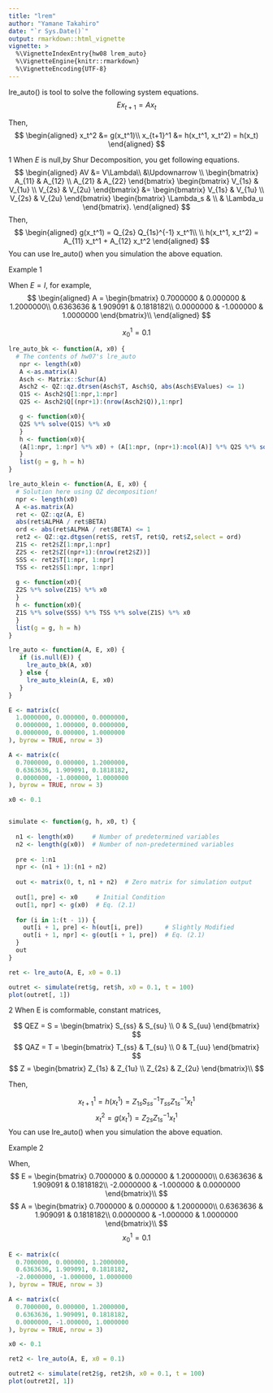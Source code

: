 ```yaml
---
title: "lrem"
author: "Yamane Takahiro"
date: "`r Sys.Date()`"
output: rmarkdown::html_vignette
vignette: >
  %\VignetteIndexEntry{hw08 lrem_auto}
  %\VignetteEngine{knitr::rmarkdown}
  %\VignetteEncoding{UTF-8}
---
```


lre_auto() is tool to solve the following system equations.
$$
Ex_{t+1} = Ax_t
$$

Then,
$$
\begin{aligned}
x_t^2 &= g(x_t^1)\\
x_{t+1}^1 &= h(x_t^1, x_t^2) = h(x_t)
\end{aligned}
$$

1 When $E$ is null,by Shur Decomposition, you get following equations.
$$
\begin{aligned}
AV &= V\Lambda\\
&\Updownarrow \\
\begin{bmatrix}
  A_{11} & A_{12} \\
  A_{21} & A_{22}
\end{bmatrix}
\begin{bmatrix}
  V_{1s} & V_{1u} \\
  V_{2s} & V_{2u}
\end{bmatrix}
&=
\begin{bmatrix}
  V_{1s} & V_{1u} \\
  V_{2s} & V_{2u}
\end{bmatrix}
\begin{bmatrix}
  \Lambda_s & \\
  & \Lambda_u
\end{bmatrix}.
\end{aligned}
$$
Then, 
$$
\begin{aligned}
g(x_t^1) =  Q_{2s} Q_{1s}^{-1} x_t^1\\
\\
h(x_t^1, x_t^2) = A_{11} x_t^1 + A_{12} x_t^2
\end{aligned}
$$
You can use lre_auto() when you simulation the above equation.

Example 1

When $E = I$, for example,
$$
\begin{aligned}
A = \begin{bmatrix}
0.7000000 & 0.000000 & 1.2000000\\
0.6363636 & 1.909091 & 0.1818182\\
  0.0000000 & -1.000000 & 1.0000000
\end{bmatrix}\\
\end{aligned}
$$

$$
x_0^1 = 0.1
$$

```r
lre_auto_bk <- function(A, x0) {
  # The contents of hw07's lre_auto
   npr <- length(x0)
   A <-as.matrix(A)
   Asch <- Matrix::Schur(A)
   Asch2 <- QZ::qz.dtrsen(Asch$T, Asch$Q, abs(Asch$EValues) <= 1)
   Q1S <- Asch2$Q[1:npr,1:npr] 
   Q2S <- Asch2$Q[(npr+1):(nrow(Asch2$Q)),1:npr]

   g <- function(x0){
   Q2S %*% solve(Q1S) %*% x0
   }
   h <- function(x0){
   (A[1:npr, 1:npr] %*% x0) + (A[1:npr, (npr+1):ncol(A)] %*% Q2S %*% solve(Q1S)) %*% x0
   }
   list(g = g, h = h)
}

lre_auto_klein <- function(A, E, x0) {
  # Solution here using QZ decomposition!
  npr <- length(x0)
  A <-as.matrix(A)
  ret <- QZ::qz(A, E)
  abs(ret$ALPHA / ret$BETA)
  ord <- abs(ret$ALPHA / ret$BETA) <= 1
  ret2 <- QZ::qz.dtgsen(ret$S, ret$T, ret$Q, ret$Z,select = ord)
  Z1S <- ret2$Z[1:npr,1:npr]
  Z2S <- ret2$Z[(npr+1):(nrow(ret2$Z))]
  SSS <- ret2$T[1:npr, 1:npr]
  TSS <- ret2$S[1:npr, 1:npr]
  
  g <- function(x0){
  Z2S %*% solve(Z1S) %*% x0
  }
  h <- function(x0){
  Z1S %*% solve(SSS) %*% TSS %*% solve(Z1S) %*% x0
  }
  list(g = g, h = h) 
}

lre_auto <- function(A, E, x0) {
   if (is.null(E)) {
     lre_auto_bk(A, x0)
   } else {
     lre_auto_klein(A, E, x0)
   }
}
```

```r

E <- matrix(c(
  1.0000000, 0.000000, 0.0000000,
  0.0000000, 1.000000, 0.0000000,
  0.0000000, 0.000000, 1.0000000
), byrow = TRUE, nrow = 3)  

A <- matrix(c(
  0.7000000, 0.000000, 1.2000000,
  0.6363636, 1.909091, 0.1818182,
  0.0000000, -1.000000, 1.0000000
), byrow = TRUE, nrow = 3)  

x0 <- 0.1


simulate <- function(g, h, x0, t) {
  
  n1 <- length(x0)     # Number of predetermined variables
  n2 <- length(g(x0))  # Number of non-predetermined variables
  
  pre <- 1:n1
  npr <- (n1 + 1):(n1 + n2)
  
  out <- matrix(0, t, n1 + n2)  # Zero matrix for simulation output
  
  out[1, pre] <- x0     # Initial Condition
  out[1, npr] <- g(x0)  # Eq. (2.1)
  
  for (i in 1:(t - 1)) {
    out[i + 1, pre] <- h(out[i, pre])      # Slightly Modified
    out[i + 1, npr] <- g(out[i + 1, pre])  # Eq. (2.1)
  }
  out
}

ret <- lre_auto(A, E, x0 = 0.1) 

outret <- simulate(ret$g, ret$h, x0 = 0.1, t = 100)
plot(outret[, 1])
```

2 When E is comformable, constant matrices,

$$
QEZ = S = \begin{bmatrix}
  S_{ss} & S_{su} \\
  0 & S_{uu}
\end{bmatrix}
$$
$$
QAZ = T = \begin{bmatrix}
  T_{ss} & T_{su} \\
  0 & T_{uu}
\end{bmatrix}
$$
$$
Z = \begin{bmatrix}
  Z_{1s} & Z_{1u} \\
  Z_{2s} & Z_{2u} 
\end{bmatrix}\\
$$

Then,

$$
x_{t+1}^1 = h(x_t^1) = Z_{1s}S_{ss}^{-1}T_{ss}Z_{1s}^{-1}x_t^1
$$
$$
x_t^2 = g(x_t^1) = Z_{2s}Z_{1s}^{-1}x_t^1
$$
You can use lre_auto() when you simulation the above equation.

Example 2

When,
$$
E = \begin{bmatrix}
0.7000000 & 0.000000 & 1.2000000\\
0.6363636 & 1.909091 & 0.1818182\\
-2.0000000 & -1.000000 & 0.0000000
\end{bmatrix}\\
$$
$$
A = \begin{bmatrix}
0.7000000 & 0.000000 & 1.2000000\\
0.6363636 & 1.909091 & 0.1818182\\
  0.0000000 & -1.000000 & 1.0000000
\end{bmatrix}\\
$$
$$
x_0^1 = 0.1
$$

```r
E <- matrix(c(
  0.7000000, 0.000000, 1.2000000,
  0.6363636, 1.909091, 0.1818182,
  -2.0000000, -1.000000, 1.0000000
), byrow = TRUE, nrow = 3)

A <- matrix(c(
  0.7000000, 0.000000, 1.2000000,
  0.6363636, 1.909091, 0.1818182,
  0.0000000, -1.000000, 1.0000000
), byrow = TRUE, nrow = 3) 

x0 <- 0.1

ret2 <- lre_auto(A, E, x0 = 0.1) 

outret2 <- simulate(ret2$g, ret2$h, x0 = 0.1, t = 100)
plot(outret2[, 1])
```
